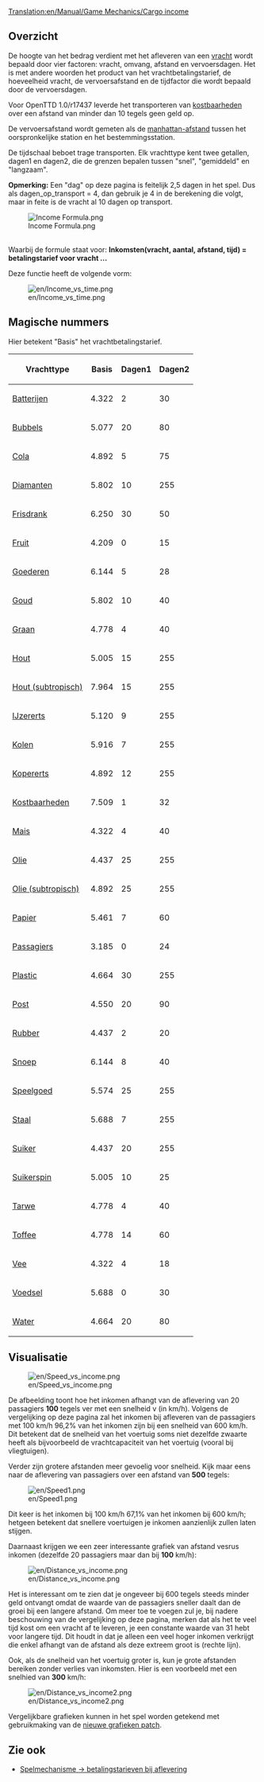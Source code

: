 [[Translation:en/Manual/Game Mechanics/Cargo income]]

==Overzicht==

De hoogte van het bedrag verdient met het afleveren van een [[nl/Manual/Vracht|vracht]] wordt bepaald door vier factoren: vracht, omvang, afstand en vervoersdagen. Het is met andere woorden het product van het vrachtbetalingstarief, de hoeveelheid vracht, de vervoersafstand en de tijdfactor die wordt bepaald door de vervoersdagen.

Voor OpenTTD 1.0/r17437 leverde het transporteren van [[nl/Manual/Base Set/Cargos/Kostbaarheden|kostbaarheden]] over een afstand van minder dan 10 tegels geen geld op.

De vervoersafstand wordt gemeten als de [http://nl.wikipedia.org/wiki/Manhattan-metriek manhattan-afstand] tussen het oorspronkelijke station en het bestemmingsstation.

De tijdschaal beboet trage transporten. Elk vrachttype kent twee getallen, dagen1 en dagen2, die de grenzen bepalen tussen "snel", "gemiddeld" en "langzaam".

'''Opmerking:''' Een "dag" op deze pagina is feitelijk 2,5 dagen in het spel. Dus als dagen_op_transport = 4, dan gebruik je 4 in de berekening die volgt, maar in feite is de vracht al 10 dagen op transport.

<!--
<math>
I(c,a,d,t)=c_\mathrm{Basis} \cdot a \cdot d \cdot \max\left(31,
\begin{cases}
255 & t \le c_\mathrm{Dagen1} \\
255 - (t-c_\mathrm{Dagen1}) & c_\mathrm{Dagen1} < t \le c_\mathrm{Dagen1} + c_\mathrm{Dagen2} \\
255 - 2(t-c_\mathrm{Dagen1}) + c_\mathrm{Dagen2} & t > c_\mathrm{Dagen1} + c_\mathrm{Dagen2} 
\end{cases}\right)\cdot\frac{1}{2^{21}}
</math>
-->

[[File:en/Income Formula.png|Income Formula.png]]

<br>Waarbij de formule staat voor: '''Inkomsten(vracht, aantal, afstand, tijd) = betalingstarief voor vracht ...'''

Deze functie heeft de volgende vorm:

[[File:en/Income vs time.png]]

==Magische nummers==

Hier betekent "Basis" het vrachtbetalingstarief.

{| class="wikitable sortable" style="text-align:right"
! Vrachttype !! Basis !! Dagen1 !! Dagen2
|-
|[[nl/Manual/Base Set/Cargos/Batterijen|Batterijen]]||4.322||2||30
|-
|[[nl/Manual/Base Set/Cargos/Bubbels|Bubbels]]||5.077||20||80
|-
|[[nl/Manual/Base Set/Cargos/Cola|Cola]]||4.892||5||75
|-
|[[nl/Manual/Base Set/Cargos/Diamanten|Diamanten]]||5.802||10||255
|-
|[[nl/Manual/Base Set/Cargos/Frisdrank|Frisdrank]]||6.250||30||50
|-
|[[nl/Manual/Base Set/Cargos/Fruit|Fruit]]||4.209||0||15
|-
|[[nl/Manual/Base Set/Cargos/Goederen|Goederen]]||6.144||5||28
|-
|[[nl/Manual/Base Set/Cargos/Goud|Goud]]||5.802||10||40
|-
|[[nl/Manual/Base Set/Cargos/Graan|Graan]]||4.778||4||40
|-
|[[nl/Manual/Base Set/Cargos/Hout|Hout]]||5.005||15||255
|-
|[[nl/Manual/Base Set/Cargos/Hout|Hout (subtropisch)]]||7.964||15||255
|-
|[[nl/Manual/Base Set/Cargos/IJzererts|IJzererts]]||5.120||9||255
|-
|[[nl/Manual/Base Set/Cargos/Kolen|Kolen]]||5.916||7||255
|-
|[[nl/Manual/Base Set/Cargos/Kopererts|Kopererts]]||4.892||12||255
|-
|[[nl/Manual/Base Set/Cargos/Kostbaarheden|Kostbaarheden]]||7.509||1||32
|-
|[[nl/Manual/Base Set/Cargos/Mais|Mais]]||4.322||4||40
|-
|[[nl/Manual/Base Set/Cargos/Olie|Olie]]||4.437||25||255
|-
|[[nl/Manual/Base Set/Cargos/Olie|Olie (subtropisch)]]||4.892||25||255
|-
|[[nl/Manual/Base Set/Cargos/Papier|Papier]]||5.461||7||60
|-
|[[nl/Manual/Base Set/Cargos/Passagiers|Passagiers]]||3.185||0||24
|-
|[[nl/Manual/Base Set/Cargos/Plastic|Plastic]]||4.664||30||255
|-
|[[nl/Manual/Base Set/Cargos/Post|Post]]||4.550||20||90
|-
|[[nl/Manual/Base Set/Cargos/Rubber|Rubber]]||4.437||2||20
|-
|[[nl/Manual/Base Set/Cargos/Snoep|Snoep]]||6.144||8||40
|-
|[[nl/Manual/Base Set/Cargos/Speelgoed|Speelgoed]]||5.574||25||255
|-
|[[nl/Manual/Base Set/Cargos/Staal|Staal]]||5.688||7||255
|-
|[[nl/Manual/Base Set/Cargos/Suiker|Suiker]]||4.437||20||255
|-
|[[nl/Manual/Base Set/Cargos/Suikerspin|Suikerspin]]||5.005||10||25
|-
|[[nl/Manual/Base Set/Cargos/Tarwe|Tarwe]]||4.778||4||40
|-
|[[nl/Manual/Base Set/Cargos/Toffee|Toffee]]||4.778||14||60
|-
|[[nl/Manual/Base Set/Cargos/Vee|Vee]]||4.322||4||18
|-
|[[nl/Manual/Base Set/Cargos/Voedsel|Voedsel]]||5.688||0||30
|-
|[[nl/Manual/Base Set/Cargos/Water|Water]]||4.664||20||80
|}

==Visualisatie==

[[File:en/Speed vs income.png]]

De afbeelding toont hoe het inkomen afhangt van de aflevering van 20 passagiers '''100''' tegels ver met een snelheid v (in km/h). Volgens de vergelijking op deze pagina zal het inkomen bij afleveren van de passagiers met 100 km/h 96,2% van het inkomen zijn bij een snelheid van 600 km/h. Dit betekent dat de snelheid van het voertuig soms niet dezelfde zwaarte heeft als bijvoorbeeld de vrachtcapaciteit van het voertuig (vooral bij vliegtuigen).

Verder zijn grotere afstanden meer gevoelig voor snelheid. Kijk maar eens naar de aflevering van passagiers over een afstand van '''500''' tegels:

[[File:en/Speed1.png]]

Dit keer is het inkomen bij 100 km/h 67,1% van het inkomen bij 600 km/h; hetgeen betekent dat snellere voertuigen je inkomen aanzienlijk zullen laten stijgen.

Daarnaast krijgen we een zeer interessante grafiek van afstand vesrus inkomen (dezelfde 20 passagiers maar dan bij '''100''' km/h):

[[File:en/Distance vs income.png]]

Het is interessant om te zien dat je ongeveer bij 600 tegels steeds minder geld ontvangt omdat de waarde van de passagiers sneller daalt dan de groei bij een langere afstand. Om meer toe te voegen zul je, bij nadere beschouwing van de vergelijking op deze pagina, merken dat als het te veel tijd kost om een vracht af te leveren, je een constante waarde van 31 hebt voor langere tijd. Dit houdt in dat je alleen een veel hoger inkomen verkrijgt die enkel afhangt van de afstand als deze extreem groot is (rechte lijn).

Ook, als de snelheid van het voertuig groter is, kun je grote afstanden bereiken zonder verlies van inkomsten. Hier is een voorbeeld met een snelhied van '''300''' km/h:

[[File:en/Distance vs income2.png]]

Vergelijkbare grafieken kunnen in het spel worden getekend met gebruikmaking van de [http://www.tt-forums.net/viewtopic.php?f=33&t=31984 nieuwe grafieken patch].

==Zie ook==

*[[nl/Manual/Game Mechanics/Main Page#betalingstarieven-bij-aflevering|Spelmechanisme -> betalingstarieven bij aflevering]]